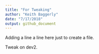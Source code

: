 ```yaml
---
title: "For Tweaking"
author: "Keith Baggerly"
date: "7/17/2018"
output: github_document
---
```


Adding a line a line here just to create a file.

Tweak on dev2.